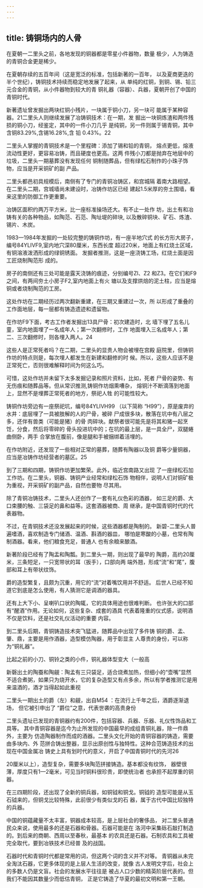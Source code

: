 ```yaml
---
---
---
```

title: 铸铜场内的人骨
---



在夏朝一二里头之前，各地发现的铜器都是零星小件器物，数量 极少，人为铸造的青铜合金更是稀少。

在夏朝存续的五百年间（这是宽泛的标准，包括新著的一百年， 以及夏商更迭的半个世纪），铸铜技术持续而稳定地发展了起来，从 单纯的红铜，到铜、锡、铅三元合金的青铜，从小件器物到较大的青 铜礼器（容器）、兵器，夏朝开创了中国的青铜时代。

新著遗址曾发掘出两块红铜小残片，一块属于铜小刀，另一块可 能属于某种容器。21二里头人则继续发展了冶铸铜技术：在一期，发 掘出一块铜炼渣和两件残损的铜小刀，经鉴定，其中的一件小刀几乎 是纯铜，另一件则属于锡青铜，其中含铜83.29%,含锡16.28%,含 铅 0.43%。22

二里头人掌握的青铜技术是一个里程碑：添加了锡和铅的青铜， 熔点更低，熔液流动性更好，更容易冶铸，而且硬度也更高。这两 件残小刀都是抛弃在地层中的垃圾，二里头一期墓葬没有发现任何 铜制随葬品，但有绿松石制作的小珠子饰物，应当是开采铜矿的副 产品。

二里头都邑初具规模后，南侧有了专门的青铜冶铸区，和宫城隔 着南大路相望。在二里头二期，宫城墙尚未建设时，冶铸作坊区已经 建起1.5米厚的夯土围墙，看来这里的防御工作更重要。

冶铸区面积约两万平方米，比一座标准操场还大。有不止一处作 坊，出土有和冶铸有关的各种物品，如陶范、石范、陶址堤的碎块, 以及散碎铜块、矿石、炼渣、锡片、木炭。

1983—1984年发掘的一处较完整的铸铜作坊，有一座半地穴式 的长方形大房子，编号84YLIVF9,室内地穴深80厘米，东西长度 超过20米，地面上有红烧土区域，有铜溶液泼洒形成的绿铜锈面。 发掘者推测，这是一座浇铸工场，红烧土面是因工匠烧制陶范形 成的。

房子的南侧还有三处可能是露天浇铸的痕迹，分别编号Zl、Z2 和Z3。在它们和F9之间，有两间夯土小房子F2,室内地面上有火 塘以及支撑烘焙的泥土柱，应当是熔铜或者烧制陶范的工房。

这处作坊在二期经历过两次翻新重建，在三期又重建过一次，所 以形成了重叠的工作面地层，每一层都有铸造遗迹和遗留物。



在作坊F9下面，考古工作者发掘出13具尸骨：初次建造时，北 墙下埋了五名儿童，室内地面埋了一名成年人；第一次翻修时，工作 地面埋入三名成年人；第二、三次翻修时，则各埋入两人。24

这些人是正常死者吗？在二期，二里头的显贵人物会被埋在宫殿 庭院里，但铸铜作坊的特点则是，每次埋人都发生在新建和翻修的时 候。所以，这些人应该不是正常死亡，否则很难解释时间为何这么巧。

可惜，这处作坊并未留下太多发掘记录和照片资料，比如，死者 尸骨的姿势、有无伤痕和随葬品等。但从常识推测,铸铜作坊烟熏嘈杂， 熔铜汁不断滴落到地面上，显然不是埋葬正常死者的地方，祭祀人牲 的可能性较大。

铸铜作坊旁边有一座祭祀坑，编号84YLIVH99 （以下简称 “H99”），原是废弃的水井：底层埋了一具被肢解的人的尸骨，被碎 尸成很多块，散落在坑中有八层之多，还伴有兽类（可能是猪）的骨 肉碎块。献祭者很可能先是将其和猪一起烹饪，分食，然后将零碎的 骨头投进坑中的；在坑的最上层，是一具全尸，双腿蜷曲侧卧，两手 合掌放在腹前，像是腿和手被捆绑着活埋的。

在作坊附近，还发现了一些相对正常的墓葬，随葬有陶器以及铜 爵等少量铜器，应当是冶铸作坊经营者的墓区。25

到了三期和四期，铸铜作坊更加繁荣。此外，临近宫南路又出现 了一座绿松石加工作坊。在二里头，铜器、铸铜产业经常和绿松石饰 物相伴，说明人们对铜矿极为重视，开采铜矿的副产品，自然也要物 尽其用。

除了青铜冶铸技术，二里头人还创作了一套有礼仪色彩的酒器， 如三足的爵、大口束腰的触、三袋足的鼻和益等。这套酒器被商、周 继承，是中国青铜时代的代表器物。

不过，在青铜技术还没发展起来的时候，这些酒器都是陶制的。 新碧-二里头人普遍嗜酒，喜欢制造专门储酒、温酒、斟酒的器皿， 哪怕是寒酸的小墓，也常有陶制酒器。看来，他们粮食充足，普通人 也有余粮来酿酒。

新著阶段已经有了陶盂和陶瓢。到二里头一期，则出现了最早的 陶爵，高约20厘米，三条短足，一只宽带状的耳（扳手），口部向两 端外翘，形成“流”和“尾”，腹部和耳上有带状纹饰。

爵的造型繁复，且颇为沉重，用它的“流”对着嘴饮用并不舒适。 后世人已经不知道它到底是怎么使用，有人猜测它是调酒的器具。

还有上大下小、呈喇叭口状的陶辄，它的具体用途也很难判断。 也许张大的口部有“醒酒”作用。无论如何，这些复杂、成套的酒具 代表着隆重的仪式感，说明酒不仅是饮料，还是社交礼仪活动的重要 内容。

到二里头后期，青铜铸造技术突飞猛进，随葬品中出现了多件铸 铜的爵、孟、肇、鼎，主要是用作酒器，造型模仿陶器，用于彰显主 人尊贵的身份，可以称为“铜礼器”。

比起之前的小刀、铜铃之类的小件，铜礼器体型变大（一般高



新磬出土的陶蚕和陶觎：陶孟有三只袋足，适合烧煮加热，但细小的“壶嘴”显然 不适合煮粥，如果只为烧开水，它的复杂造型又有点多余，所以有学者推测它是用 来温酒的，酒才当得起如此重视



二里头一期出土的爵（左）和觎，出自M54 ：在流行上千年之后，酒爵逐渐退场， 但它被引申出了 “爵位”之意，代表世袭的高贵身份



二里头遗址已发现的青铜器约有200件，包括容器、兵器、乐器、礼仪性饰品和工具等。 其中青铜容器是迄今为止所发现的中国最早的成组青铜礼器，除一件鼎外，主要为 仿造陶器制作而成的酒器。二里头文化开始的青铜容器的铸造，需要由多块内、外 范拼合铸出整器，显示出原创性与独特性。这种合范铸造技术的出现在中国金属冶 铸史上具有划时代的意义，开启了中国青铜时代的先河26

20厘米以上），造型复杂，需要多块陶范拼接铸造。基本都没有纹饰， 器壁很薄，厚度只有1—2毫米，可见当时铜料很珍贵，即使统治者 也承担不起厚重的铜器。

在三四期阶段，还出现了全新的铜兵器，如铜钺和铜戈。铜钺的 造型可能是从玉石钺来的，但铜戈比较特殊，此前很少有类似戈的石 器，属于古代中国比较独特的兵器。

中国的铜蕴藏量不太丰富，铜器成本较高，是上层社会的奢侈品， 对二里头普通民众来说，使用最多的还是石器和骨器。石器可能是在 洛河中采集砾石敲打制造的。到后来的商朝、西周以至春秋，最基本 的农具还是石器。石制农具和工具被完全取代，要到冶铁技术已经普 及的战国。

石器时代和青铜时代都是常用的词，但这两个词的含义并不对等。 青铜器从未完全淘汰石器，它更多体现的是上层人生活的改变，就像 古人发明文字后，社会上的多数人仍是文盲。社会的发展水平往往是 被占人口少数的精英阶层代表的。但我们不能因其数量少而低估青铜， 正是它铸造了华夏的最初文明和第一王朝。